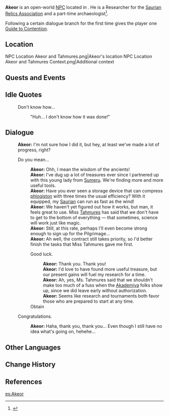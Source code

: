 {{Stub|Add the new dialogue set and the condition(s) for its appearance}}
{{Meta
<!-- Remove this template after adding the missing info -->
|missing_NPC_profile  = yes
}}
{{Character Infobox
|type              = Open-World NPC
|image             = NPC Akeor.png
|realname          = <!-- Optional, if different from in-game name -->
|deceased          = <!-- Past (for deceased prior to events of the game) or free response -->
|region            = Natlan
|location          = Natlan
|affiliation       = Children of Echoes
|affiliation2      = Saurian Relics Association (Faction)
|affiliationLabel2 = Saurian Relics Association
|title             = Archaeologist

|ancestry          = <!-- Clan/family -->
|father            = 
|mother            = 
|spouse            = 
|sibling           = 
|child             = 
|relative          = 

|voiceEN           = 
|voiceCN           = 
|voiceJP           = 
|voiceKR           = 
|dialoguereward    = {{Card|Guide to Contention|1}}
}}
'''Akeor''' is an open-world [[NPC]] located in {{Location|"Children of Echoes"}}. He is a Researcher for the [[Saurian Relics Association (Faction)|Saurian Relics Association]] and a part-time archaeologist<ref>{{Ref/BB|"Saurian Relics Association" Message Board|Ancient Tatankasaurus Dragon Object}}</ref>.

Following a certain dialogue branch for the first time gives the player one [[Guide to Contention]].

==Location==
<gallery>
NPC Location Akeor and Tahmures.png|Akeor's location
NPC Location Akeor and Tahmures Context.png|Additional context
</gallery>
<!--
==Profile==
Detailed story/lore information goes here.
''(To be added.)''

===Appearance===
Keep appearance section short and concise. Limit to 2 paragraphs with 3-4 sentences each.
''(To be added.)''
-->
==Quests and Events==
{{Quests and Events}}

==Idle Quotes==
{{Dialogue Start}}
:{{DIcon|Idle}} Don't know how...
::{{A|VO Akeor 01.ogg}} "Huh... I don't know how it was done!"
{{Dialogue End}}

==Dialogue==
{{Dialogue Start}}
:'''Akeor:''' I'm not sure how I did it, but hey, at least we've made a lot of progress, right?
:{{DIcon}} Do you mean...
::'''Akeor:''' Ohh, I mean the wisdom of the ancients!
::'''Akeor:''' I've dug up a lot of treasures ever since I partnered up with this young lady from [[Sumeru]]. We're finding more and more useful tools.
::'''Akeor:''' Have you ever seen a storage device that can compress [[phlogiston]] with three times the usual efficiency? With it equipped, my [[Saurian]] can run as fast as the wind!
::'''Akeor:''' We haven't yet figured out how it works, but man, it feels great to use. Miss [[Tahmures]] has said that we don't have to get to the bottom of everything &mdash; that sometimes, science will work just like magic.
::'''Akeor:''' Still, at this rate, perhaps I'll even become strong enough to sign up for the Pilgrimage...
::'''Akeor:''' Ah well, the contract still takes priority, so I'd better finish the tasks that Miss Tahmures gave me first.
::{{DIcon|Reward}} Good luck.
:::'''Akeor:''' Thank you. Thank you!
:::'''Akeor:''' I'd love to have found more useful treasure, but our present gains will fuel my research for a time.
:::'''Akeor:''' Ah, yes, Ms. Tahmures said that we shouldn't make too much of a fuss when the [[Akademiya]] folks show up, since we did leave early without authorization.
:::'''Akeor:''' Seems like research and tournaments both favor those who are prepared to start at any time.
::; Obtain {{Item|Guide to Contention|x=1}}
:{{DIcon}} Congratulations.
::'''Akeor:''' Haha, thank you, thank you... Even though I still have no idea what's going on, hehehe...
<!--
=========NEW DIALOGUE SET (has 2 small changes to existing lines; 1 new line; and then identical lines as before):=========
:'''Akeor:''' I'm not sure how I did it, but hey, at least we've made a lot of progress, right?
:{{DIcon}} Do you mean...
::'''Akeor:''' Ohh, I mean the wisdom of the ancients!
::'''Akeor:''' I've dug up a lot of treasures ever since I partnered up with this young lady from [[Sumeru]]. We're finding more and more useful tools.
::'''Akeor:''' Have you ever seen a storage device that can compress [[phlogiston]] with three times the usual efficiency? With it equipped, my [[Saurian]] can run as fast as the wind, making chasing after monsters and carrying materials an absolute walk in the park!
::'''Akeor:''' We haven't yet figured out how it works, but man, it feels great to use. Miss [[Tahmures]] has said that we don't have to get to the bottom of everything &mdash; that sometimes, science works just like magic.
::'''Akeor:''' Later, my Saurian and I even made several trips to the other tribes to deliver supplies, so we weren't around here as often... *sigh* This is all thanks to Miss Tahmures's help. I sure hope I'm not slowing her research down in any way."
::{{DIcon|Reward}} Good luck.
:::'''Akeor:''' Thank you. Thank you!
:::'''Akeor:''' I'd love to have found more useful treasure, but our present gains will fuel my research for a time.
:::'''Akeor:''' Ah, yes, Ms. Tahmures said that we shouldn't make too much of a fuss when the [[Akademiya]] folks show up, since we did leave early without authorization.
:::'''Akeor:''' Seems like research and tournaments both favor those who are prepared to start at any time.
::; Obtain {{Item|Guide to Contention|x=1}}
:{{DIcon}} Congratulations.
::'''Akeor:''' Haha, thank you, thank you... Even though I still have no idea what's going on, hehehe...
-->
{{Dialogue End}}
<!--
==Event Dialogue==
===Event Name===
{{Dialogue Start}}
:'''Akeor:'''
{{Dialogue End}}
-->
==Other Languages==
{{Other Languages|default_hidden=1
|en       = Akeor
|zhs      = 阿基约
|zhs_rm   = Ājīyuē
|zht      = 阿基約
|zht_rm   = Ājīyuē
|ja       = アキール
|ko       = 아케오
|es       = Akeor
|fr       = Akeor
|ru       = Акеор
|th       = Akeor
|vi       = Akeor
|de       = Akeor
|id       = Akeor
|pt       = Akeor
|tr       = Akeor
|it       = Akeor
}}

==Change History==
{{Change History|5.0}}

==References==
{{Reflist}}

[[es:Akeor]]